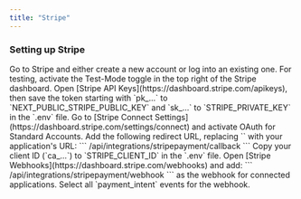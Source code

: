 ```yaml
---
title: "Stripe"
---
```

### Setting up Stripe

<Steps>
    <Step title="Create or log into a Stripe account">
        Go to Stripe and either create a new account or log into an existing one. For testing, activate the Test-Mode toggle in the top right of the Stripe dashboard.
    </Step>
    <Step title="Save API keys">
        Open [Stripe API Keys](https://dashboard.stripe.com/apikeys), then save the token starting with `pk_...` to `NEXT_PUBLIC_STRIPE_PUBLIC_KEY` and `sk_...` to `STRIPE_PRIVATE_KEY` in the `.env` file.
    </Step>
    <Step title="Activate OAuth for Standard Accounts">
        Go to [Stripe Connect Settings](https://dashboard.stripe.com/settings/connect) and activate OAuth for Standard Accounts.
    </Step>
    <Step title="Add the redirect URL">
        Add the following redirect URL, replacing `<Cal.com URL>` with your application's URL:
        ```
        <Cal.com URL>/api/integrations/stripepayment/callback
        ```
    </Step>
    <Step title="Save the Stripe Client ID">
        Copy your client ID (`ca_...`) to `STRIPE_CLIENT_ID` in the `.env` file.
    </Step>
    <Step title="Set up a Stripe webhook">
        Open [Stripe Webhooks](https://dashboard.stripe.com/webhooks) and add:
        ```
        <Cal.com URL>/api/integrations/stripepayment/webhook
        ```
        as the webhook for connected applications.
    </Step>
    <Step title="Select webhook events">
        Select all `payment_intent` events for the webhook.
    </Step>
</Steps>
